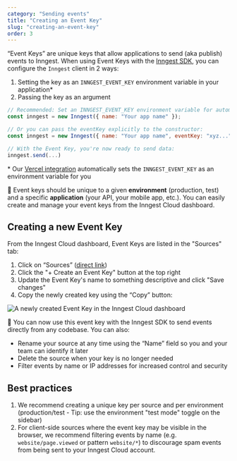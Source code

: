```yaml
---
category: "Sending events"
title: "Creating an Event Key"
slug: "creating-an-event-key"
order: 3
---
```


“Event Keys” are unique keys that allow applications to send (aka publish) events to Inngest. When using Event Keys with the [Inngest SDK](/docs/events), you can configure the `Inngest` client in 2 ways:

1. Setting the key as an `INNGEST_EVENT_KEY` environment variable in your application*
2. Passing the key as an argument

```jsx
// Recommended: Set an INNGEST_EVENT_KEY environment variable for automatic configuration:
const inngest = new Inngest({ name: "Your app name" });

// Or you can pass the eventKey explicitly to the constructor:
const inngest = new Inngest({ name: "Your app name", eventKey: "xyz..." });

// With the Event Key, you're now ready to send data:
inngest.send(...)
```

\* Our [Vercel integration](/docs/deploy/vercel) automatically sets the `INNGEST_EVENT_KEY` as an environment variable for you

<aside>
  🙋 Event keys should be unique to a given <strong>environment</strong> (production, test) and a specific <strong>application</strong> (your API, your mobile app, etc.). You can easily create and manage your event keys from the Inngest Cloud dashboard.
</aside>

## Creating a new Event Key

From the Inngest Cloud dashboard, Event Keys are listed in the "Sources" tab:

1. Click on “Sources” ([direct link](https://app.inngest.com/sources))
2. Click the "+ Create an Event Key" button at the top right
3. Update the Event Key's name to something descriptive and click "Save changes"
4. Copy the newly created key using the “Copy” button:

![A newly created Event Key in the Inngest Cloud dashboard](/assets/docs/creating-an-event-key/new-event-key.png)

🎉 You can now use this event key with the Inngest SDK to send events directly from any codebase. You can also:

- Rename your source at any time using the “Name” field so you and your team can identify it later
- Delete the source when your key is no longer needed
- Filter events by name or IP addresses for increased control and security

## Best practices

1. We recommend creating a unique key per source and per environment (production/test - Tip: use the environment "test mode" toggle on the sidebar)
2. For client-side sources where the event key may be visible in the browser, we recommend filtering events by name (e.g. `website/page.viewed` or pattern `website/*`) to discourage spam events from being sent to your Inngest Cloud account.